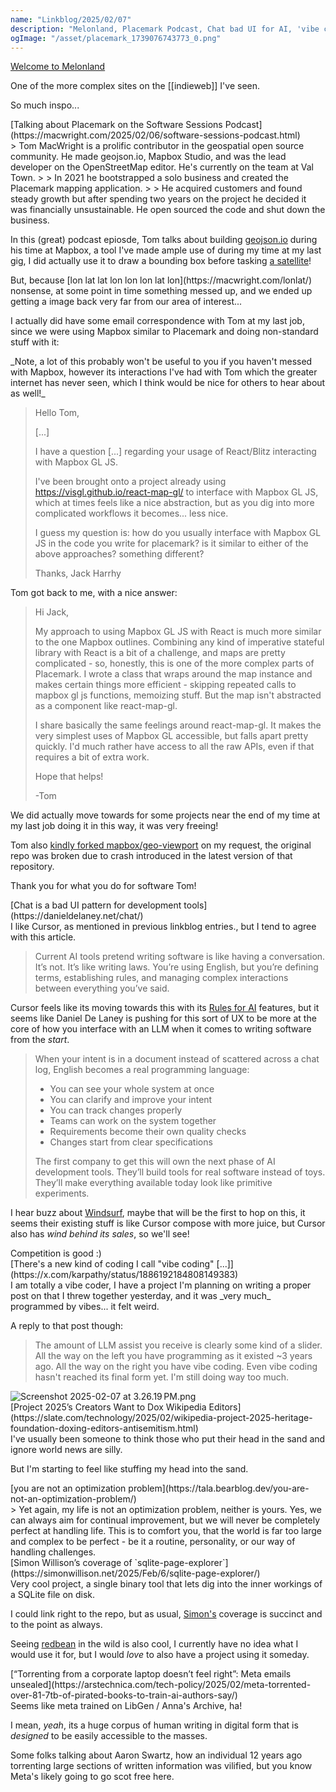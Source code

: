 ```yaml
---
name: "Linkblog/2025/02/07"
description: "Melonland, Placemark Podcast, Chat bad UI for AI, 'vibe coding', Project 2025 Dox, not an optimization problem, `sqlite-page-explorer`, Meta torrents."
ogImage: "/asset/placemark_1739076743773_0.png"
---
```


[Welcome to Melonland](https://melonking.net/)

<div class="ml-[2rem] mb-8">
One of the more complex sites on the [[indieweb]] I've seen.

So much inspo...

</div>
[Talking about Placemark on the Software Sessions Podcast](https://macwright.com/2025/02/06/software-sessions-podcast.html)

<div class="ml-[2rem] mb-8">
> Tom MacWright is a prolific contributor in the geospatial open source community. He made geojson.io, Mapbox Studio, and was the lead developer on the OpenStreetMap editor. He's currently on the team at Val Town.
>
> In 2021 he bootstrapped a solo business and created the Placemark mapping application.
>
> He acquired customers and found steady growth but after spending two years on the project he decided it was financially unsustainable. He open sourced the code and shut down the business.

In this (great) podcast epiosde, Tom talks about building [geojson.io](https://geojson.io/) during his time at Mapbox, a tool I've made ample use of during my time at my last gig, I did actually use it to draw a bounding box before tasking [a satellite](https://en.wikipedia.org/wiki/WorldView-3)!

<div class="ml-[2rem] mb-8">
But, because [lon lat lat lon lon lon lat lon](https://macwright.com/lonlat/) nonsense, at some point in time something messed up, and we ended up getting a image back very far from our area of interest...

</div>
<div class="w-full h-4"></div>

I actually did have some email correspondence with Tom at my last job, since we were using Mapbox similar to Placemark and doing non-standard stuff with it:

<div class="ml-[2rem] mb-8">
_Note, a lot of this probably won't be useful to you if you haven't messed with Mapbox, however its interactions I've had with Tom which the greater internet has never seen, which I think would be nice for others to hear about as well!_

> Hello Tom,
>
> [...]
> 
> I have a question [...] regarding your usage of React/Blitz interacting with Mapbox GL JS.
>
> I've been brought onto a project already using https://visgl.github.io/react-map-gl/ to interface with Mapbox GL JS, which at times feels like a nice abstraction, but as you dig into more complicated workflows it becomes... less nice.
>
> I guess my question is: how do you usually interface with Mapbox GL JS in the code you write for placemark? is it similar to either of the above approaches? something different?
>
> Thanks,
> Jack Harrhy

Tom got back to me, with a nice answer:

> Hi Jack,
>
> My approach to using Mapbox GL JS with React is much more similar to the one Mapbox outlines. Combining any kind of imperative stateful library with React is a bit of a challenge, and maps are pretty complicated - so, honestly, this is one of the more complex parts of Placemark. I wrote a class that wraps around the map instance and makes certain things more efficient - skipping repeated calls to mapbox gl js functions, memoizing stuff. But the map isn't abstracted as a component like react-map-gl.
>
> I share basically the same feelings around react-map-gl. It makes the very simplest uses of Mapbox GL accessible, but falls apart pretty quickly. I'd much rather have access to all the raw APIs, even if that requires a bit of extra work.
>
> Hope that helps!
>
> -Tom

We did actually move towards for some projects near the end of my time at my last job doing it in this way, it was very freeing!

<div class="w-full h-4"></div>

Tom also [kindly forked mapbox/geo-viewport](https://github.com/placemark/geo-viewport) on my request, the original repo was broken due to crash introduced in the latest version of that repository.

Thank you for what you do for software Tom!

</div>
</div>
[Chat is a bad UI pattern for development tools](https://danieldelaney.net/chat/)

<div class="ml-[2rem] mb-8">
I like Cursor, as mentioned in previous linkblog entries., but I tend to agree with this article.

> Current AI tools pretend writing software is like having a conversation. It’s not. It’s like writing laws. You’re using English, but you’re defining terms, establishing rules, and managing complex interactions between everything you’ve said.

Cursor feels like its moving towards this with its [Rules for AI](https://docs.cursor.com/context/rules-for-ai) features, but it seems like Daniel De Laney is pushing for this sort of UX to be more at the core of how you interface with an LLM when it comes to writing software from the _start_.

> When your intent is in a document instead of scattered across a chat log, English becomes a real programming language:
>
> - You can see your whole system at once
> - You can clarify and improve your intent
> - You can track changes properly
> - Teams can work on the system together
> - Requirements become their own quality checks
> - Changes start from clear specifications
>
> The first company to get this will own the next phase of AI development tools. They’ll build tools for real software instead of toys. They’ll make everything available today look like primitive experiments.

I hear buzz about [Windsurf](https://codeium.com/windsurf), maybe that will be the first to hop on this, it seems their existing stuff is like Cursor compose with more juice, but Cursor also has _wind behind its sales_, so we'll see!

<div class="ml-[2rem] mb-8">
Competition is good :)

</div>
</div>
[There's a new kind of coding I call "vibe coding" [...]](https://x.com/karpathy/status/1886192184808149383)

<div class="ml-[2rem] mb-8">
I am totally a vibe coder, I have a project I'm planning on writing a proper post on that I threw together yesterday, and it was _very much_ programmed by vibes... it felt weird.

A reply to that post though:
> The amount of LLM assist you receive is clearly some kind of a slider. All the way on the left you have programming as it existed ~3 years ago. All the way on the right you have vibe coding. Even vibe coding hasn't reached its final form yet. I'm still doing way too much.

<Image src='/asset/Screenshot_2025-02-07_at_3.26.19 PM_1738954582892_0.png' alt='Screenshot 2025-02-07 at 3.26.19 PM.png' width={522} height={115} />

</div>
[Project 2025’s Creators Want to Dox Wikipedia Editors](https://slate.com/technology/2025/02/wikipedia-project-2025-heritage-foundation-doxing-editors-antisemitism.html)

<div class="ml-[2rem] mb-8">
I've usually been someone to think those who put their head in the sand and ignore world news are silly.

But I'm starting to feel like stuffing my head into the sand.

</div>
[you are not an optimization problem](https://tala.bearblog.dev/you-are-not-an-optimization-problem/)

<div class="ml-[2rem] mb-8">
> Yet again, my life is not an optimization problem, neither is yours. Yes, we can always aim for continual improvement, but we will never be completely perfect at handling life. This is to comfort you, that the world is far too large and complex to be perfect - be it a routine, personality, or our way of handling challenges.

</div>
[Simon Willison’s coverage of `sqlite-page-explorer`](https://simonwillison.net/2025/Feb/6/sqlite-page-explorer/)

<div class="ml-[2rem] mb-8">
Very cool project, a single binary tool that lets dig into the inner workings of a SQLite file on disk.

I could link right to the repo, but as usual, [Simon's](https://simonwillison.net/) coverage is succinct and to the point as always.

Seeing [redbean](https://redbean.dev/) in the wild is also cool, I currently have no idea what I would use it for, but I would _love_ to also have a project using it someday.

</div>
[“Torrenting from a corporate laptop doesn’t feel right”: Meta emails unsealed](https://arstechnica.com/tech-policy/2025/02/meta-torrented-over-81-7tb-of-pirated-books-to-train-ai-authors-say/)

<div class="ml-[2rem] mb-8">
Seems like meta trained on LibGen / Anna's Archive, ha!

I mean, _yeah_, its a huge corpus of human writing in digital form that is _designed_ to be easily accessible to the masses.

Some folks talking about Aaron Swartz, how an individual 12 years ago torrenting large sections of written information was vilified, but you know Meta's likely going to go scot free here.

</div>
